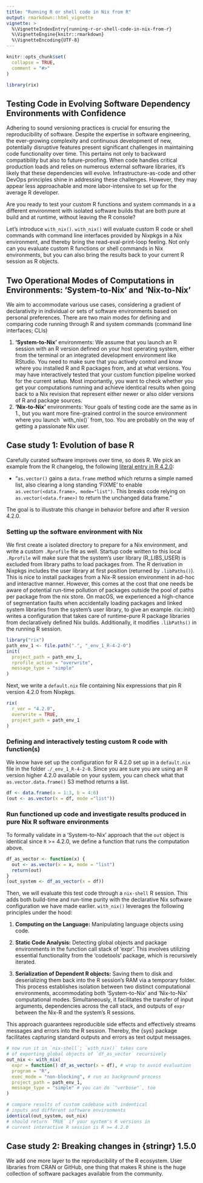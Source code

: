 ```yaml
---
title: "Running R or shell code in Nix from R"
output: rmarkdown::html_vignette
vignette: >
  %\VignetteIndexEntry{running-r-or-shell-code-in-nix-from-r}
  %\VignetteEngine{knitr::rmarkdown}
  %\VignetteEncoding{UTF-8}
---
```


```r
knitr::opts_chunk$set(
  collapse = TRUE,
  comment = "#>"
)
```

```r
library(rix)
```

<!-- WARNING - This vignette is generated by {fusen} from dev/running_r_or_shell_code_in_nix_from_r.Rmd: do not edit by hand -->

## **Testing Code in Evolving Software Dependency Environments with Confidence**

Adhering to sound versioning practices is crucial for ensuring the reproducibility of software. Despite the expertise in software engineering, the ever-growing complexity and continuous development of new, potentially disruptive features present significant challenges in maintaining code functionality over time. This pertains not only to backward compatibility but also to future-proofing. When code handles critical production loads and relies on numerous external software libraries, it's likely that these dependencies will evolve. Infrastructure-as-code and other DevOps principles shine in addressing these challenges. However, they may appear less approachable and more labor-intensive to set up for the average R developer.

Are you ready to test your custom R functions and system commands in a a different environment with isolated software builds that are both pure at build and at runtime, without leaving the R console?

Let's introduce `with_nix()`. `with_nix()` will evaluate custom R code or shell commands with command line interfaces provided by Nixpkgs in a Nix environment, and thereby bring the read-eval-print-loop feeling. Not only can you evaluate custom R functions or shell commands in Nix environments, but you can also bring the results back to your current R session as R objects.


## **Two Operational Modes of Computations in Environments: 'System-to-Nix' and 'Nix-to-Nix'**

We aim to accommodate various use cases, considering a gradient of declarativity in individual or sets of software environments based on personal preferences. There are two main modes for defining and comparing code running through R and system commands (command line interfaces; CLIs)

1.  **'System-to-Nix'** environments: We assume that you launch an R session with an R version defined on your host operating system, either from the terminal or an integrated development environment like RStudio. You need to make sure that you actively control and know where you installed R and R packages from, and at what versions. You may have interactively tested that your custom function pipeline worked for the current setup. Most importantly, you want to check whether you get your computations running and achieve identical results when going back to a Nix revision that represent either newer or also older versions of R and package sources.
2.  **'Nix-to-Nix'** environments: Your goals of testing code are the same as in 1., but you want more fine-grained control in the source environment where you launch \`with_nix()\` from, too. You are probably on the way of getting a passionate Nix user.


## **Case study 1: Evolution of base R**

Carefully curated software improves over time, so does R. We pick an example from the R changelog, the following [literal entry in R 4.2.0](https://cran.r-project.org/doc/manuals/r-release/NEWS.html):

-   "`as.vector()` gains a `data.frame` method which returns a simple named list, also clearing a long standing 'FIXME' to enable `as.vector(<data.frame>, mode="list")`. This breaks code relying on `as.vector(<data.frame>)` to return the unchanged data frame."

The goal is to illustrate this change in behavior before and after R version 4.2.0.


### Setting up the software environment with Nix

We first create a isolated directory to prepare for a Nix environment, and write a custom `.Rprofile` file as well. Startup code written to this local `.Rprofile` will make sure that the system's user library (R_LIBS_USER) is excluded from library paths to load packages from. The R derivation in Nixpkgs includes the user library at first position (returned by `.libPaths()`). This is nice to install packages from a Nix-R session environment in ad-hoc and interactive manner. However, this comes at the cost that one needs be aware of potential run-time pollution of packages outside the pool of paths per package from the nix store. On macOS, we experienced a high-chance of segmentation faults when accidentally loading packages and linked system libraries from the system's user library, to give an example. rix::init() writes a configuration that takes care of runtime-pure R package libraries from declaratively defined Nix builds. Additionally, it modifies `.libPaths()` in the running R session.


```r
library("rix")
path_env_1 <- file.path(".", "_env_1_R-4-2-0")
init(
  project_path = path_env_1,
  rprofile_action = "overwrite",
  message_type = "simple"
)
```

Next, we write a `default.nix` file containing Nix expressions that pin R version 4.2.0 from Nixpkgs.


```r
rix(
  r_ver = "4.2.0",
  overwrite = TRUE,
  project_path = path_env_1
)
```

### Defining and interactively testing custom R code with function(s)

We know have set up the configuration for R 4.2.0 set up in a `default.nix` file in the folder `./_env_1_R-4-2-0`. Since you are sure you are using an R version higher 4.2.0 available on your system, you can check what that `as.vector.data.frame()` S3 method returns a list.


```r
df <- data.frame(a = 1:3, b = 4:6)
(out <- as.vector(x = df, mode ="list"))
```

### Run functioned up code and investigate results produced in pure Nix R software environments

To formally validate in a 'System-to-Nix' approach that the `out` object is identical since `R` \>= 4.2.0, we define a function that runs the computation above.


```r
df_as_vector <- function(x) {
  out <- as.vector(x = x, mode = "list")
  return(out)
}
(out_system <- df_as_vector(x = df))
```

Then, we will evaluate this test code through a `nix-shell` R session. This adds both build-time and run-time purity with the declarative Nix software configuration we have made earlier. `with_nix()` leverages the following principles under the hood:

1.  **Computing on the Language:** Manipulating language objects using code.

2.  **Static Code Analysis:** Detecting global objects and package environments in the function call stack of 'expr'. This involves utilizing essential functionality from the 'codetools' package, which is recursively iterated.

3.  **Serialization of Dependent R objects:** Saving them to disk and deserializing them back into the R session's RAM via a temporary folder. This process establishes isolation between two distinct computational environments, accommodating both 'System-to-Nix' and 'Nix-to-Nix' computational modes. Simultaneously, it facilitates the transfer of input arguments, dependencies across the call stack, and outputs of `expr` between the Nix-R and the system's R sessions.

This approach guarantees reproducible side effects and effectively streams messages and errors into the R session. Thereby, the {sys} package facilitates capturing standard outputs and errors as text output messages.


```r
# now run it in `nix-shell`; `with_nix()` takes care
# of exporting global objects of `df_as_vector` recursively
out_nix <- with_nix(
  expr = function() df_as_vector(x = df), # wrap to avoid evaluation
  program = "R", 
  exec_mode = "non-blocking", # run as background process
  project_path = path_env_1, 
  message_type = "simple" # you can do `"verbose"`, too
)

# compare results of custom codebase with indentical 
# inputs and different software environments
identical(out_system, out_nix)
# should return `TRUE` if your system's R versions in
# current interactive R session is R >= 4.2.0
```

## **Case study 2: Breaking changes in {stringr} 1.5.0**

We add one more layer to the reproducibility of the R ecosystem. User libraries from CRAN or GitHub, one thing that makes R shine is the huge collection of software packages available from the community.

